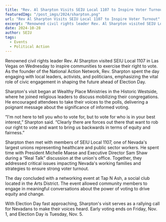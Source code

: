 ---
title: "Rev. Al Sharpton Visits SEIU Local 1107 to Inspire Voter Turnout"
featuredImg: "/post_imgs/2024/sharpton.png"
url: "Rev Al Sharpton Visits SEIU Local 1107 to Inspire Voter Turnout"
excerpt: "Renowned civil rights leader Rev. Al Sharpton visited SEIU Local 1107 in Las Vegas on Wednesday to inspire communities to exercise their right to vote."
date: 2024-10-28
author: SEIU
tags:
  - Events
  - Political Action
---

Renowned civil rights leader Rev. Al Sharpton visited SEIU Local 1107 in Las Vegas on Wednesday to inspire communities to exercise their right to vote. As the founder of the National Action Network, Rev. Sharpton spent the day engaging with local leaders, activists, and politicians, emphasizing the vital role of civic engagement in shaping the future ahead of Election Day.

Sharpton's visit began at Wealthy Place Ministries in the Historic Westside, where he joined religious leaders to discuss mobilizing their congregations. He encouraged attendees to take their voices to the polls, delivering a poignant message about the significance of informed voting.

“I'm not here to tell you who to vote for, but to vote for who is in your best interest,” Sharpton said. “Clearly there are forces out there that want to rob our right to vote and want to bring us backwards in terms of equity and fairness.”

Sharpton then met with members of SEIU Local 1107, one of Nevada's largest unions representing healthcare and public sector workers. He spent time with President Michelle Maese and Executive Director Sam Shaw during a “Real Talk” discussion at the union's office. Together, they addressed critical issues impacting Nevada's working families and strategies to ensure strong voter turnout.

The day concluded with a networking event at Tap N Ash, a social club located in the Arts District. The event allowed community members to engage in meaningful conversations about the power of voting to drive equity and change.

With Election Day fast approaching, Sharpton's visit serves as a rallying call for Nevadans to make their voices heard. Early voting ends on Friday, Nov. 1, and Election Day is Tuesday, Nov. 5.

